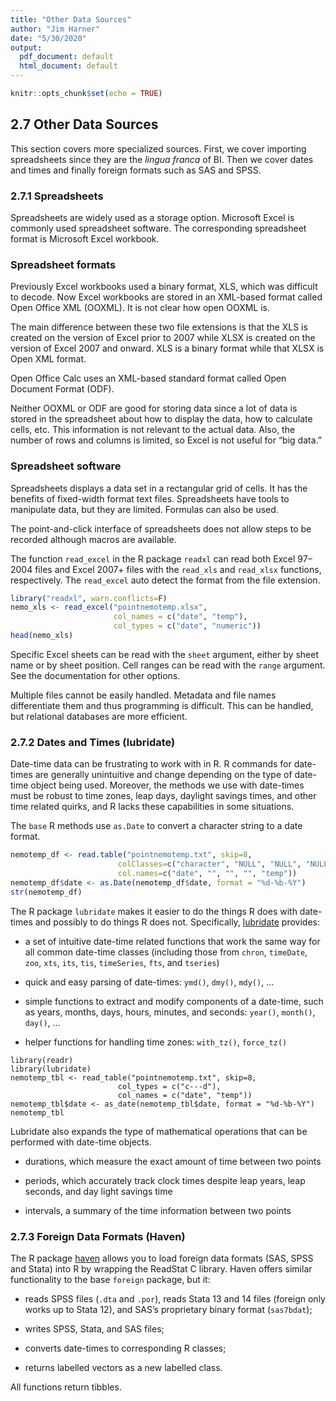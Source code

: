 ```yaml
---
title: "Other Data Sources"
author: "Jim Harner"
date: "5/30/2020"
output:
  pdf_document: default
  html_document: default
---
```


```r
knitr::opts_chunk$set(echo = TRUE)
```

## 2.7 Other Data Sources

This section covers more specialized sources. First, we cover importing spreadsheets since they are the *lingua franca* of BI. Then we cover dates and times and finally foreign formats such as SAS and SPSS.

### 2.7.1 Spreadsheets

Spreadsheets are widely used as a storage option. Microsoft Excel is commonly used spreadsheet software. The corresponding spreadsheet format is Microsoft Excel workbook.

### Spreadsheet formats

Previously Excel workbooks used a binary format, XLS, which was difficult to decode. Now Excel workbooks are stored in an XML-based format called Open Office XML (OOXML). It is not clear how open OOXML is.

The main difference between these two file extensions is that the XLS is created on the version of Excel prior to 2007 while XLSX is created on the version of Excel 2007 and onward. XLS is a binary format while that XLSX is Open XML format.

Open Office Calc uses an XML-based standard format called Open Document Format (ODF).

Neither OOXML or ODF are good for storing data since a lot of data is stored in the spreadsheet about how to display the data, how to calculate cells, etc. This information is not relevant to the actual data. Also, the number of rows and columns is limited, so Excel is not useful for "big data."

### Spreadsheet software

Spreadsheets displays a data set in a rectangular grid of cells. It has the benefits of fixed-width format text files. Spreadsheets have tools to manipulate data, but they are limited. Formulas can also be used.

The point-and-click interface of spreadsheets does not allow steps to be recorded although macros are available.

The function `read_excel` in the R package `readxl` can read both Excel 97--2004 files and Excel 2007+ files with the `read_xls` and `read_xlsx` functions, respectively. The `read_excel` auto detect the format from the file extension.
```r
library("readxl", warn.conflicts=F)
nemo_xls <- read_excel("pointnemotemp.xlsx",
                       col_names = c("date", "temp"),
                       col_types = c("date", "numeric"))
head(nemo_xls)
```

Specific Excel sheets can be read with the `sheet` argument, either by sheet name or by sheet position. Cell ranges can be read with the `range` argument. See the documentation for other options.

Multiple files cannot be easily handled. Metadata and file names differentiate them and thus programming is difficult. This can be handled, but relational databases are more efficient.

### 2.7.2 Dates and Times (lubridate)

Date-time data can be frustrating to work with in R. R commands for date-times are generally unintuitive and change depending on the type of date-time object being used. Moreover, the methods we use with date-times must be robust to time zones, leap days, daylight savings times, and other time related quirks, and R lacks these capabilities in some situations.

The `base` R methods use `as.Date` to convert a character string to a date format.
```r
nemotemp_df <- read.table("pointnemotemp.txt", skip=8,
                        colClasses=c("character", "NULL", "NULL", "NULL", "numeric"),
                        col.names=c("date", "", "", "", "temp"))
nemotemp_df$date <- as.Date(nemotemp_df$date, format = "%d-%b-%Y")
str(nemotemp_df)
```

The R package `lubridate` makes it easier to do the things R does with date-times and possibly to do things R does not. Specifically, [lubridate](https://github.com/hadley/lubridate) provides:

* a set of intuitive date-time related functions that work the same way for all common date-time classes (including those from `chron`, `timeDate`, `zoo`, `xts`, `its`, `tis`, `timeSeries`, `fts`, and `tseries`)

* quick and easy parsing of date-times: `ymd()`, `dmy()`, `mdy()`, ...

* simple functions to extract and modify components of a date-time, such as years, months, days, hours, minutes, and seconds: `year()`, `month()`, `day()`, ...

* helper functions for handling time zones: `with_tz()`, `force_tz()`

```
library(readr)
library(lubridate)
nemotemp_tbl <- read_table("pointnemotemp.txt", skip=8,
                        col_types = c("c---d"),
                        col_names = c("date", "temp"))
nemotemp_tbl$date <- as_date(nemotemp_tbl$date, format = "%d-%b-%Y")
nemotemp_tbl
```

Lubridate also expands the type of mathematical operations that can be performed with date-time objects.

* durations, which measure the exact amount of time between two points

* periods, which accurately track clock times despite leap years, leap seconds, and day light savings time

* intervals, a summary of the time information between two points

### 2.7.3 Foreign Data Formats (Haven)

The R package [haven](https://github.com/hadley/haven) allows you to load foreign data formats (SAS, SPSS and Stata) into R by wrapping the ReadStat C library. Haven offers similar functionality to the base `foreign` package, but it:  

* reads SPSS files (`.dta` and `.por`), reads Stata 13 and 14 files (foreign only works up to Stata 12), and SAS's proprietary binary format (`sas7bdat`);  

* writes SPSS, Stata, and SAS files;  

* converts date-times to corresponding R classes;

* returns labelled vectors as a new labelled class.

All functions return tibbles.
